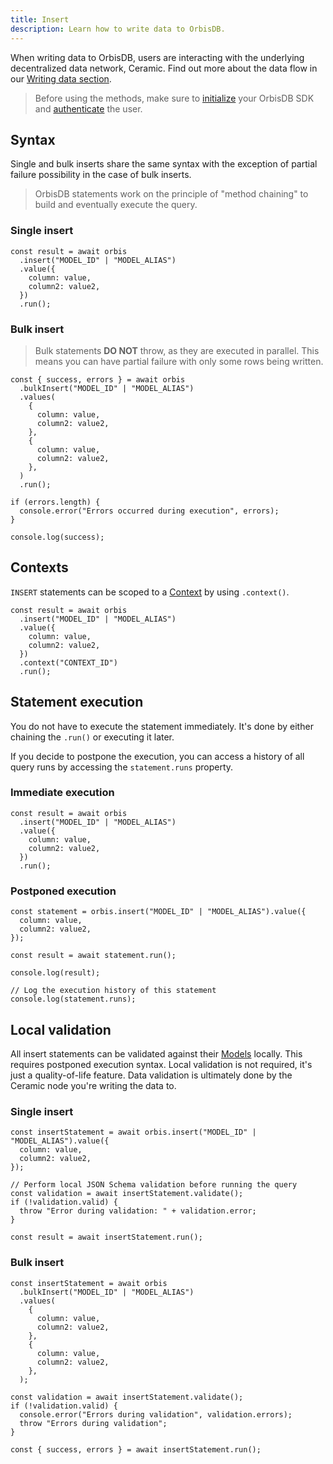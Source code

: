 ```yaml
---
title: Insert
description: Learn how to write data to OrbisDB.
---
```


When writing data to OrbisDB, users are interacting with the underlying decentralized data network,
Ceramic. Find out more about the data flow in our
[Writing data section](/databases/orbisdb-managing-data/insert).

> Before using the methods, make sure to [initialize](/databases/orbisdb-sdk-reference) your OrbisDB
> SDK and [authenticate](/databases/orbisdb-sdk-reference/auth) the user.

## Syntax

Single and bulk inserts share the same syntax with the exception of partial failure possibility in
the case of bulk inserts.

> OrbisDB statements work on the principle of "method chaining" to build and eventually execute the
> query.

### Single insert

```tsx
const result = await orbis
  .insert("MODEL_ID" | "MODEL_ALIAS")
  .value({
    column: value,
    column2: value2,
  })
  .run();
```

### Bulk insert

> Bulk statements **DO NOT** throw, as they are executed in parallel. This means you can have
> partial failure with only some rows being written.

```tsx
const { success, errors } = await orbis
  .bulkInsert("MODEL_ID" | "MODEL_ALIAS")
  .values(
    {
      column: value,
      column2: value2,
    },
    {
      column: value,
      column2: value2,
    },
  )
  .run();

if (errors.length) {
  console.error("Errors occurred during execution", errors);
}

console.log(success);
```

## Contexts

`INSERT` statements can be scoped to a [Context](/databases/orbisdb-managing-data/contexts) by using
`.context()`.

```tsx
const result = await orbis
  .insert("MODEL_ID" | "MODEL_ALIAS")
  .value({
    column: value,
    column2: value2,
  })
  .context("CONTEXT_ID")
  .run();
```

## Statement execution

You do not have to execute the statement immediately. It's done by either chaining the `.run()` or
executing it later.

If you decide to postpone the execution, you can access a history of all query runs by accessing the
`statement.runs` property.

### Immediate execution

```tsx
const result = await orbis
  .insert("MODEL_ID" | "MODEL_ALIAS")
  .value({
    column: value,
    column2: value2,
  })
  .run();
```

### Postponed execution

```tsx
const statement = orbis.insert("MODEL_ID" | "MODEL_ALIAS").value({
  column: value,
  column2: value2,
});

const result = await statement.run();

console.log(result);

// Log the execution history of this statement
console.log(statement.runs);
```

## Local validation

All insert statements can be validated against their
[Models](/databases/orbisdb-managing-data/models) locally. This requires postponed execution syntax.
Local validation is not required, it's just a quality-of-life feature. Data validation is ultimately
done by the Ceramic node you're writing the data to.

### Single insert

```tsx
const insertStatement = await orbis.insert("MODEL_ID" | "MODEL_ALIAS").value({
  column: value,
  column2: value2,
});

// Perform local JSON Schema validation before running the query
const validation = await insertStatement.validate();
if (!validation.valid) {
  throw "Error during validation: " + validation.error;
}

const result = await insertStatement.run();
```

### Bulk insert

```tsx
const insertStatement = await orbis
  .bulkInsert("MODEL_ID" | "MODEL_ALIAS")
  .values(
    {
      column: value,
      column2: value2,
    },
    {
      column: value,
      column2: value2,
    },
  );

const validation = await insertStatement.validate();
if (!validation.valid) {
  console.error("Errors during validation", validation.errors);
  throw "Errors during validation";
}

const { success, errors } = await insertStatement.run();
```
